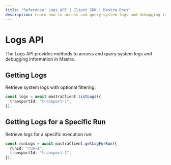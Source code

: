```yaml
---
title: "Reference: Logs API | Client SDK | Mastra Docs"
description: Learn how to access and query system logs and debugging information in Mastra using the client-js SDK.
---
```


# Logs API

The Logs API provides methods to access and query system logs and debugging information in Mastra.

## Getting Logs

Retrieve system logs with optional filtering:

```typescript
const logs = await mastraClient.listLogs({
  transportId: "transport-1",
});
```

## Getting Logs for a Specific Run

Retrieve logs for a specific execution run:

```typescript
const runLogs = await mastraClient.getLogForRun({
  runId: "run-1",
  transportId: "transport-1",
});
```
